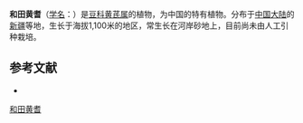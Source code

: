 {{Speciesbox
| name = 和田黄耆
| status = 
| status_system = 
| image =
| genus = Astragalus
| species = hotianensis
| authority = S. B. Ho in Bull.
}}

'''和田黄耆'''（[[学名|学名]]：{{lang|la|''Astragalus hotianensis''}}）是[[豆科|豆科]][[黄芪属|黄芪属]]的植物，为中国的特有植物。分布于[[中国大陆|中国大陆]]的[[新疆|新疆]]等地，生长于海拔1,100米的地区，常生长在河岸砂地上，目前尚未由人工引种栽培。

== 参考文献 ==
<div class="references-small">
* {{cite web| url =http://www.bioinfo.cn/db05/KmzwSpecies.php?action=view&id=15718| title =和田黄耆| work =《中国高等植物数据库全库》| publisher =中国科学院微生物研究所| author =昆明植物研究所| accessdate =2009-02-24| deadurl =yes| archiveurl =https://web.archive.org/web/20160305034050/http://www.bioinfo.cn/db05/KmzwSpecies.php?action=view&id=15718| archivedate =2016-03-05}}
</div>
{{Taxonbar|from=Q10921619}}

[[Category:黄芪属|和田黄耆]]


{{植物小作品}}